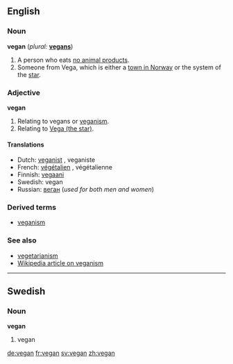 ==English==

===Noun===
'''vegan''' (''plural:'' '''[[vegans]]''')
# A person who eats [[w:Vegan|no animal product]]s.
# Someone from Vega, which is either a [[w:Vega, Norway|town in Norway]] or the system of the [[w:Vega|star]].

===Adjective===
'''vegan'''
# Relating to vegans or [[veganism]].
# Relating to [[w:Vega (disambiguation)|Vega (the star)]].

====Translations====
*Dutch: [[veganist]] {{m}}, veganiste {{f}}
*French: [[végétalien]] {{m}}, végétalienne {{f}}
*Finnish: [[vegaani]]<!--is this for "vegan" or "veganism"?-->
*Swedish: vegan
*Russian: [[веган]] {{m}} (''used for both men and women'')

===Derived terms===
*[[veganism]]

===See also===
*[[vegetarianism]]
*[[w:veganism|Wikipedia article on veganism]]

----
==Swedish==
===Noun===
'''vegan'''

# vegan

[[de:vegan]]
[[fr:vegan]]
[[sv:vegan]]
[[zh:vegan]]